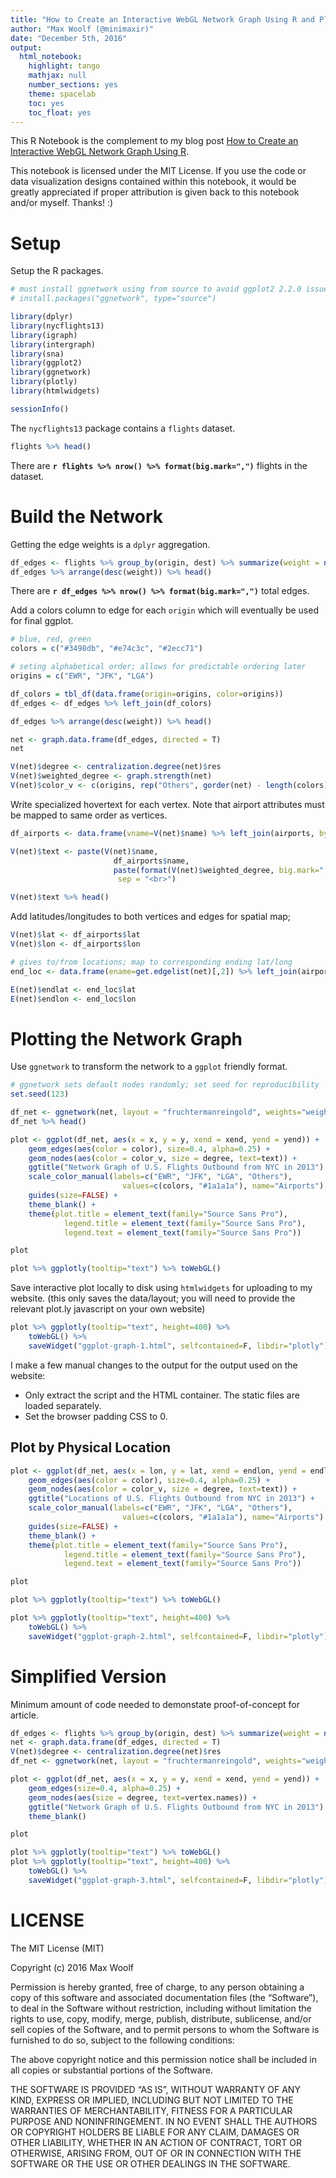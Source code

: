 ```yaml
---
title: "How to Create an Interactive WebGL Network Graph Using R and Plotly"
author: "Max Woolf (@minimaxir)"
date: "December 5th, 2016"
output:
  html_notebook:
    highlight: tango
    mathjax: null
    number_sections: yes
    theme: spacelab
    toc: yes
    toc_float: yes
---
```


This R Notebook is the complement to my blog post [How to Create an Interactive WebGL Network Graph Using R](http://minimaxir.com/2016/12/interactive-network/).

This notebook is licensed under the MIT License. If you use the code or data visualization designs contained within this notebook, it would be greatly appreciated if proper attribution is given back to this notebook and/or myself. Thanks! :)

# Setup

Setup the R packages.

```r

# must install ggnetwork using from source to avoid ggplot2 2.2.0 issue
# install.packages("ggnetwork", type="source")

library(dplyr)
library(nycflights13)
library(igraph)
library(intergraph)
library(sna)
library(ggplot2)
library(ggnetwork)
library(plotly)
library(htmlwidgets)

sessionInfo()
```

The `nycflights13` package contains a `flights` dataset.

```r
flights %>% head()
```

There are **`r flights %>% nrow() %>% format(big.mark=",")`** flights in the dataset.

# Build the Network

Getting the edge weights is a `dplyr` aggregation.

```r
df_edges <- flights %>% group_by(origin, dest) %>% summarize(weight = n())
df_edges %>% arrange(desc(weight)) %>% head()
```

There are **`r df_edges %>% nrow() %>% format(big.mark=",")`** total edges.

Add a colors column to edge for each `origin` which will eventually be used for final ggplot.

```r
# blue, red, green
colors = c("#3498db", "#e74c3c", "#2ecc71")

# seting alphabetical order; allows for predictable ordering later
origins = c("EWR", "JFK", "LGA")

df_colors = tbl_df(data.frame(origin=origins, color=origins))
df_edges <- df_edges %>% left_join(df_colors)

df_edges %>% arrange(desc(weight)) %>% head()
```


```r
net <- graph.data.frame(df_edges, directed = T)
net

V(net)$degree <- centralization.degree(net)$res
V(net)$weighted_degree <- graph.strength(net)
V(net)$color_v <- c(origins, rep("Others", gorder(net) - length(colors)))
```

Write specialized hovertext for each vertex. Note that airport attributes must be mapped to same order as vertices.


```r

df_airports <- data.frame(vname=V(net)$name) %>% left_join(airports, by=c("vname" = "faa"))

V(net)$text <- paste(V(net)$name,
                       df_airports$name,
                       paste(format(V(net)$weighted_degree, big.mark=",", trim=T), "Flights"),
                        sep = "<br>")

V(net)$text %>% head()
```

Add latitudes/longitudes to both vertices and edges for spatial map;

```r
V(net)$lat <- df_airports$lat
V(net)$lon <- df_airports$lon

# gives to/from locations; map to corresponding ending lat/long
end_loc <- data.frame(ename=get.edgelist(net)[,2]) %>% left_join(airports, by=c("ename" = "faa"))

E(net)$endlat <- end_loc$lat
E(net)$endlon <- end_loc$lon
```

# Plotting the Network Graph

Use `ggnetwork` to transform the network to a `ggplot` friendly format.

```r
# ggnetwork sets default nodes randomly; set seed for reproducibility
set.seed(123)

df_net <- ggnetwork(net, layout = "fruchtermanreingold", weights="weight", niter=50000, arrow.gap=0)
df_net %>% head()
```

```r
plot <- ggplot(df_net, aes(x = x, y = y, xend = xend, yend = yend)) +
    geom_edges(aes(color = color), size=0.4, alpha=0.25) +
    geom_nodes(aes(color = color_v, size = degree, text=text)) +
    ggtitle("Network Graph of U.S. Flights Outbound from NYC in 2013") +
    scale_color_manual(labels=c("EWR", "JFK", "LGA", "Others"), 
                         values=c(colors, "#1a1a1a"), name="Airports") +
    guides(size=FALSE) +
    theme_blank() +
    theme(plot.title = element_text(family="Source Sans Pro"),
            legend.title = element_text(family="Source Sans Pro"),
            legend.text = element_text(family="Source Sans Pro"))

plot
```

```r
plot %>% ggplotly(tooltip="text") %>% toWebGL()
```

Save interactive plot locally to disk using `htmlwidgets` for uploading to my website. (this only saves the data/layout; you will need to provide the relevant plot.ly javascript on your own website)

```r
plot %>% ggplotly(tooltip="text", height=400) %>%
    toWebGL() %>% 
    saveWidget("ggplot-graph-1.html", selfcontained=F, libdir="plotly")
```

I make a few manual changes to the output for the output used on the website:

* Only extract the script and the HTML container. The static files are loaded separately.
* Set the browser padding CSS to 0.

## Plot by Physical Location

```r
plot <- ggplot(df_net, aes(x = lon, y = lat, xend = endlon, yend = endlat)) +
    geom_edges(aes(color = color), size=0.4, alpha=0.25) +
    geom_nodes(aes(color = color_v, size = degree, text=text)) +
    ggtitle("Locations of U.S. Flights Outbound from NYC in 2013") +
    scale_color_manual(labels=c("EWR", "JFK", "LGA", "Others"), 
                         values=c(colors, "#1a1a1a"), name="Airports") +
    guides(size=FALSE) +
    theme_blank() +
    theme(plot.title = element_text(family="Source Sans Pro"),
            legend.title = element_text(family="Source Sans Pro"),
            legend.text = element_text(family="Source Sans Pro"))

plot
```

```r
plot %>% ggplotly(tooltip="text") %>% toWebGL()
```

```r
plot %>% ggplotly(tooltip="text", height=400) %>%
    toWebGL() %>%
    saveWidget("ggplot-graph-2.html", selfcontained=F, libdir="plotly")
```

# Simplified Version

Minimum amount of code needed to demonstate proof-of-concept for article.

```r
df_edges <- flights %>% group_by(origin, dest) %>% summarize(weight = n())
net <- graph.data.frame(df_edges, directed = T)
V(net)$degree <- centralization.degree(net)$res
df_net <- ggnetwork(net, layout = "fruchtermanreingold", weights="weight", niter=5000)

plot <- ggplot(df_net, aes(x = x, y = y, xend = xend, yend = yend)) +
    geom_edges(size=0.4, alpha=0.25) +
    geom_nodes(aes(size = degree, text=vertex.names)) +
    ggtitle("Network Graph of U.S. Flights Outbound from NYC in 2013") +
    theme_blank()

plot
```

```r
plot %>% ggplotly(tooltip="text") %>% toWebGL()
plot %>% ggplotly(tooltip="text", height=400) %>%
    toWebGL() %>%
    saveWidget("ggplot-graph-3.html", selfcontained=F, libdir="plotly")
```


# LICENSE

The MIT License (MIT)

Copyright (c) 2016 Max Woolf

Permission is hereby granted, free of charge, to any person obtaining a copy of this software and associated documentation files (the "Software"), to deal in the Software without restriction, including without limitation the rights to use, copy, modify, merge, publish, distribute, sublicense, and/or sell copies of the Software, and to permit persons to whom the Software is furnished to do so, subject to the following conditions:

The above copyright notice and this permission notice shall be included in all copies or substantial portions of the Software.

THE SOFTWARE IS PROVIDED "AS IS", WITHOUT WARRANTY OF ANY KIND, EXPRESS OR IMPLIED, INCLUDING BUT NOT LIMITED TO THE WARRANTIES OF MERCHANTABILITY, FITNESS FOR A PARTICULAR PURPOSE AND NONINFRINGEMENT. IN NO EVENT SHALL THE AUTHORS OR COPYRIGHT HOLDERS BE LIABLE FOR ANY CLAIM, DAMAGES OR OTHER LIABILITY, WHETHER IN AN ACTION OF CONTRACT, TORT OR OTHERWISE, ARISING FROM, OUT OF OR IN CONNECTION WITH THE SOFTWARE OR THE USE OR OTHER DEALINGS IN THE SOFTWARE.